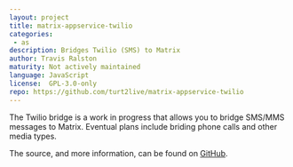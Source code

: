 ```yaml
---
layout: project
title: matrix-appservice-twilio
categories:
 - as
description: Bridges Twilio (SMS) to Matrix
author: Travis Ralston
maturity: Not actively maintained
language: JavaScript
license:  GPL-3.0-only
repo: https://github.com/turt2live/matrix-appservice-twilio
---
```


The Twilio bridge is a work in progress that allows you to bridge SMS/MMS messages to Matrix. Eventual plans include briding phone calls and other media types.

The source, and more information, can be found on [GitHub](https://github.com/turt2live/matrix-appservice-twilio).
